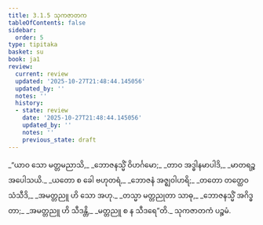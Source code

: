 ```yaml
---
title: 3.1.5 သုကဇာတက
tableOfContents: false
sidebar:
  order: 5
type: tipitaka
basket: su
book: ja1
review:
  current: review
  updated: '2025-10-27T21:48:44.145056'
  updated_by: ''
  notes: ''
  history:
  - state: review
    date: '2025-10-27T21:48:44.145056'
    updated_by: ''
    notes: ''
    previous_state: draft
---
```



<ReviewStatus review={frontmatter.review} showDetails={true} />

<HypothesisAnnotation frontmatter={frontmatter} />

<DynamicBreadcrumb />

<Division number="13" book="ja1" e="ch" v="22" p="72">

<Paragraph number="686" type="verses" book="ja1">
_“ယာဝ သော မတ္တမညာသိ,_  
_ဘောဇနသ္မိံ ဝိဟင်္ဂမော;_  
_တာဝ အဒ္ဓါနမာပါဒိ,_  
_မာတရဉ္စ အပေါသယိ._  

</Paragraph>

</Division>
<Division number="14" book="ja1" e="ch" v="22" p="72">

<Paragraph number="687" type="verses" book="ja1">
_ယတော စ ခေါ ဗဟုတရံ,_  
_ဘောဇနံ အဇ္ဈဝါဟရိ;_  
_တတော တတ္ထေဝ သံသီဒိ,_  
_အမတ္တညူ ဟိ သော အဟု._  

</Paragraph>

</Division>
<Division number="15" book="ja1" e="ch" v="22" p="72">

<Paragraph number="688" type="verses" book="ja1">
_တသ္မာ မတ္တညုတာ သာဓု,_  
_ဘောဇနသ္မိံ အဂိဒ္ဓတာ;_  
_အမတ္တညူ ဟိ သီဒန္တိ,_  
_မတ္တညူ စ န သီဒရေ”တိ._  


</Paragraph>
</Division>

<Paragraph number="689" type="center" book="ja1">
သုကဇာတကံ ပဉ္စမံ.
</Paragraph>